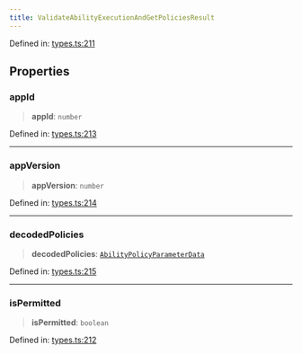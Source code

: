 ```yaml
---
title: ValidateAbilityExecutionAndGetPoliciesResult
---
```


Defined in: [types.ts:211](https://github.com/LIT-Protocol/Vincent/blob/4f61b0b06d818c2273457b0cc8a4e68ed21a72ed/packages/libs/contracts-sdk/src/types.ts#L211)

## Properties

### appId

> **appId**: `number`

Defined in: [types.ts:213](https://github.com/LIT-Protocol/Vincent/blob/4f61b0b06d818c2273457b0cc8a4e68ed21a72ed/packages/libs/contracts-sdk/src/types.ts#L213)

***

### appVersion

> **appVersion**: `number`

Defined in: [types.ts:214](https://github.com/LIT-Protocol/Vincent/blob/4f61b0b06d818c2273457b0cc8a4e68ed21a72ed/packages/libs/contracts-sdk/src/types.ts#L214)

***

### decodedPolicies

> **decodedPolicies**: [`AbilityPolicyParameterData`](./AbilityPolicyParameterData)

Defined in: [types.ts:215](https://github.com/LIT-Protocol/Vincent/blob/4f61b0b06d818c2273457b0cc8a4e68ed21a72ed/packages/libs/contracts-sdk/src/types.ts#L215)

***

### isPermitted

> **isPermitted**: `boolean`

Defined in: [types.ts:212](https://github.com/LIT-Protocol/Vincent/blob/4f61b0b06d818c2273457b0cc8a4e68ed21a72ed/packages/libs/contracts-sdk/src/types.ts#L212)
